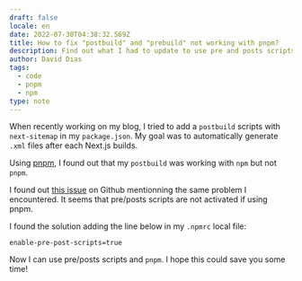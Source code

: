 ```yaml
---
draft: false
locale: en
date: 2022-07-30T04:38:32.569Z
title: How to fix "postbuild" and "prebuild" not working with pnpm?
description: Find out what I had to update to use pre and posts scripts with pnpm.
author: David Dias
tags:
  - code
  - pnpm
  - npm
type: note
---
```


When recently working on my blog, I tried to add a `postbuild` scripts with `next-sitemap` in my `package.json`. My goal was to automatically generate `.xml` files after each Next.js builds.

Using [pnpm](https://pnpm.io/), I found out that my `postbuild` was working with `npm` but not `pnpm`.

I found out [this issue](https://github.com/pnpm/pnpm/issues/2891) on Github mentionning the same problem I encountered. It seems that pre/posts scripts are not activated if using pnpm.

I found the solution adding the line below in my `.npmrc` local file:

```.bash:.npmrc
enable-pre-post-scripts=true
```

Now I can use pre/posts scripts and `pnpm`. I hope this could save you some time!
